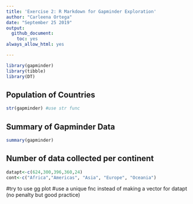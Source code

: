 ```yaml
---
title: 'Exercise 2: R Markdown for Gapminder Exploration'
author: "Carleena Ortega"
date: "September 25 2019"
output: 
  github_document:
    toc: yes
always_allow_html: yes

---
```


```r
library(gapminder)
library(tibble)
library(DT)
```

## Population of Countries

```r
str(gapminder) #use str func
```

## Summary of Gapminder Data

```r
summary(gapminder)
```

## Number of data collected per continent
<!--from summary we can find the number of entries per continent and we can use this to make vectors -->
```r
datapt<-c(624,300,396,360,24)
cont<-c("Africa","Americas", "Asia", "Europe", "Oceania")

```

<!--plot(cont,datapt)--> #try to use gg plot
#use a unique fnc instead of making a vector for datapt (no penalty but good practice)